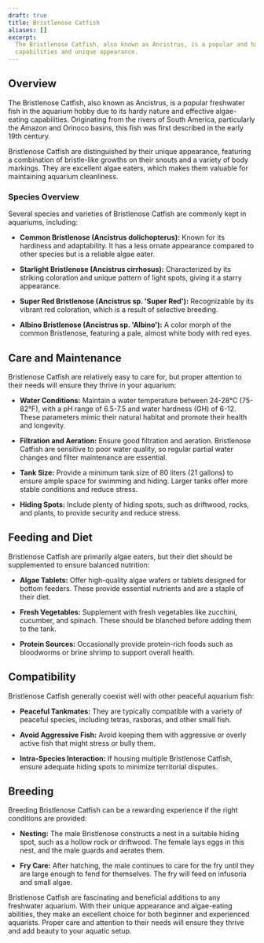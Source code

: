 ```yaml
---
draft: true
title: Bristlenose Catfish
aliases: []
excerpt:
  The Bristlenose Catfish, also known as Ancistrus, is a popular and hardy aquarium fish renowned for its algae-eating
  capabilities and unique appearance.
---
```


## Overview

The Bristlenose Catfish, also known as Ancistrus, is a popular freshwater fish in the aquarium hobby due to its hardy
nature and effective algae-eating capabilities. Originating from the rivers of South America, particularly the Amazon
and Orinoco basins, this fish was first described in the early 19th century.

Bristlenose Catfish are distinguished by their unique appearance, featuring a combination of bristle-like growths on
their snouts and a variety of body markings. They are excellent algae eaters, which makes them valuable for maintaining
aquarium cleanliness.

### Species Overview

Several species and varieties of Bristlenose Catfish are commonly kept in aquariums, including:

- **Common Bristlenose (Ancistrus dolichopterus):** Known for its hardiness and adaptability. It has a less ornate
  appearance compared to other species but is a reliable algae eater.

- **Starlight Bristlenose (Ancistrus cirrhosus):** Characterized by its striking coloration and unique pattern of light
  spots, giving it a starry appearance.

- **Super Red Bristlenose (Ancistrus sp. 'Super Red'):** Recognizable by its vibrant red coloration, which is a result
  of selective breeding.

- **Albino Bristlenose (Ancistrus sp. 'Albino'):** A color morph of the common Bristlenose, featuring a pale, almost
  white body with red eyes.

## Care and Maintenance

Bristlenose Catfish are relatively easy to care for, but proper attention to their needs will ensure they thrive in your
aquarium:

- **Water Conditions:** Maintain a water temperature between 24-28°C (75-82°F), with a pH range of 6.5-7.5 and water
  hardness (GH) of 6-12. These parameters mimic their natural habitat and promote their health and longevity.

- **Filtration and Aeration:** Ensure good filtration and aeration. Bristlenose Catfish are sensitive to poor water
  quality, so regular partial water changes and filter maintenance are essential.

- **Tank Size:** Provide a minimum tank size of 80 liters (21 gallons) to ensure ample space for swimming and hiding.
  Larger tanks offer more stable conditions and reduce stress.

- **Hiding Spots:** Include plenty of hiding spots, such as driftwood, rocks, and plants, to provide security and reduce
  stress.

## Feeding and Diet

Bristlenose Catfish are primarily algae eaters, but their diet should be supplemented to ensure balanced nutrition:

- **Algae Tablets:** Offer high-quality algae wafers or tablets designed for bottom feeders. These provide essential
  nutrients and are a staple of their diet.

- **Fresh Vegetables:** Supplement with fresh vegetables like zucchini, cucumber, and spinach. These should be blanched
  before adding them to the tank.

- **Protein Sources:** Occasionally provide protein-rich foods such as bloodworms or brine shrimp to support overall
  health.

## Compatibility

Bristlenose Catfish generally coexist well with other peaceful aquarium fish:

- **Peaceful Tankmates:** They are typically compatible with a variety of peaceful species, including tetras, rasboras,
  and other small fish.

- **Avoid Aggressive Fish:** Avoid keeping them with aggressive or overly active fish that might stress or bully them.

- **Intra-Species Interaction:** If housing multiple Bristlenose Catfish, ensure adequate hiding spots to minimize
  territorial disputes.

## Breeding

Breeding Bristlenose Catfish can be a rewarding experience if the right conditions are provided:

- **Nesting:** The male Bristlenose constructs a nest in a suitable hiding spot, such as a hollow rock or driftwood. The
  female lays eggs in this nest, and the male guards and aerates them.

- **Fry Care:** After hatching, the male continues to care for the fry until they are large enough to fend for
  themselves. The fry will feed on infusoria and small algae.

Bristlenose Catfish are fascinating and beneficial additions to any freshwater aquarium. With their unique appearance
and algae-eating abilities, they make an excellent choice for both beginner and experienced aquarists. Proper care and
attention to their needs will ensure they thrive and add beauty to your aquatic setup.
